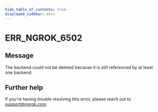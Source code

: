 ```yaml
---
hide_table_of_contents: true
displayed_sidebar: docs
---
```



# ERR_NGROK_6502

## Message

The backend could not be deleted because it is still referenced by at least one backend.

<ErrorDetails error="err_ngrok_6502" />

## Further help

If you're having trouble resolving this error, please reach out to [support@ngrok.com](mailto:support@ngrok.com?subject=Help%20with%20ERR_NGROK_6502).
